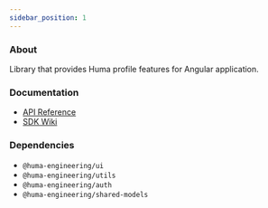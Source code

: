 ```yaml
---
sidebar_position: 1
---
```


### About

Library that provides Huma profile features for Angular application.

### Documentation

- [API Reference](https://github.com/huma-engineering/huma-web-sdk/releases)
- [SDK Wiki](https://github.com/huma-engineering/huma-web-sdk/wiki)

### Dependencies

- `@huma-engineering/ui`
- `@huma-engineering/utils`
- `@huma-engineering/auth`
- `@huma-engineering/shared-models`